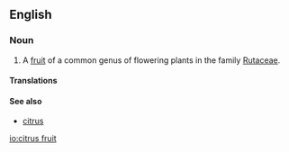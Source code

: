 ==English==

===Noun===

{{en-noun}}
# A [[fruit]] of a common genus of flowering plants in the family [[Rutaceae]].

====Translations====
{{trans-top|fruit of genus in family Rutaceae}}
{{trans-mid}}
{{trans-bottom}}

====See also====
* [[citrus]]

[[io:citrus fruit]]